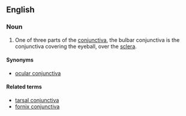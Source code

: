 ==English==
{{wikipedia|conjunctiva}}
===Noun===
{{en-noun|pl2=bulbar conjunctivae}}

#{{anatomy}} One of three parts of the [[conjunctiva]], the bulbar conjunctiva is the conjunctiva covering the eyeball, over the [[sclera]].

====Synonyms====
* [[ocular conjunctiva]]

====Related terms====
* [[tarsal conjunctiva]]
* [[fornix conjunctiva]]